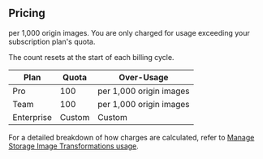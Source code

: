 ## Pricing

<Price price="5" /> per 1,000 origin images. You are only charged for usage exceeding your subscription
plan's quota.

<Admonition type="note">

The count resets at the start of each billing cycle.

</Admonition>

| Plan       | Quota  | Over-Usage                                  |
| ---------- | ------ | ------------------------------------------- |
| Pro        | 100    | <Price price="5" /> per 1,000 origin images |
| Team       | 100    | <Price price="5" /> per 1,000 origin images |
| Enterprise | Custom | Custom                                      |

For a detailed breakdown of how charges are calculated, refer to [Manage Storage Image Transformations usage](/docs/guides/platform/manage-your-usage/storage-image-transformations).